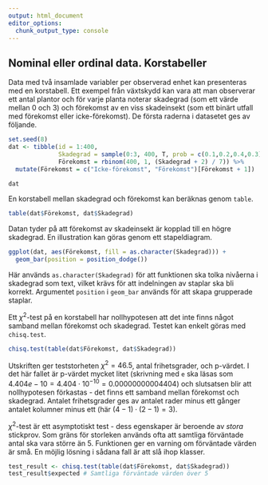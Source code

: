 ```yaml
---
output: html_document
editor_options: 
  chunk_output_type: console
---
```


## Nominal eller ordinal data. Korstabeller

Data med två insamlade variabler per observerad enhet kan presenteras med en korstabell. Ett exempel från växtskydd kan vara att man observerar ett antal plantor och för varje planta noterar skadegrad (som ett värde mellan 0 och 3) och förekomst av en viss skadeinsekt (som ett binärt utfall med förekomst eller icke-förekomst). De första raderna i datasetet ges av följande.

```r
set.seed(8)
dat <- tibble(id = 1:400, 
              Skadegrad = sample(0:3, 400, T, prob = c(0.1,0.2,0.4,0.3)),
              Förekomst = rbinom(400, 1, (Skadegrad + 2) / 7)) %>% 
  mutate(Förekomst = c("Icke-förekomst", "Förekomst")[Förekomst + 1])
```

```r
dat
```

En korstabell mellan skadegrad och förekomst kan beräknas genom `table`.

```r
table(dat$Förekomst, dat$Skadegrad)
```

Datan tyder på att förekomst av skadeinsekt är kopplad till en högre skadegrad. En illustration kan göras genom ett stapeldiagram.

```r
ggplot(dat, aes(Förekomst, fill = as.character(Skadegrad))) +
  geom_bar(position = position_dodge())
```

Här används `as.character(Skadegrad)` för att funktionen ska tolka nivåerna i skadegrad som text, vilket krävs för att indelningen av staplar ska bli korrekt. Argumentet `position` i `geom_bar` används för att skapa grupperade staplar.

Ett $\chi^2$-test på en korstabell har nollhypotesen att det inte finns något samband mellan förekomst och skadegrad. Testet kan enkelt göras med `chisq.test`.

```r
chisq.test(table(dat$Förekomst, dat$Skadegrad))
```

Utskriften ger teststorheten $\chi^2 = 46.5$, antal frihetsgrader, och p-värdet. I det här fallet är p-värdet mycket litet (skrivning med `e` ska läsas som $4.404e-10 = 4.404 \cdot 10^{-10} = 0.00000000004404$) och slutsatsen blir att nollhypotesen förkastas - det finns ett samband mellan förekomst och skadegrad. Antalet frihetsgrader ges av antalet rader minus ett gånger antalet kolumner minus ett (här $(4-1) \cdot (2-1) = 3$).

$\chi^2$-test är ett asymptotiskt test - dess egenskaper är beroende av *stora* stickprov. Som gräns för storleken används ofta att samtliga förväntade antal ska vara större än 5. Funktionen ger en varning om förväntade värden är små. En möjlig lösning i sådana fall är att slå ihop klasser.

```r
test_result <- chisq.test(table(dat$Förekomst, dat$Skadegrad))
test_result$expected # Samtliga förväntade värden över 5
```
